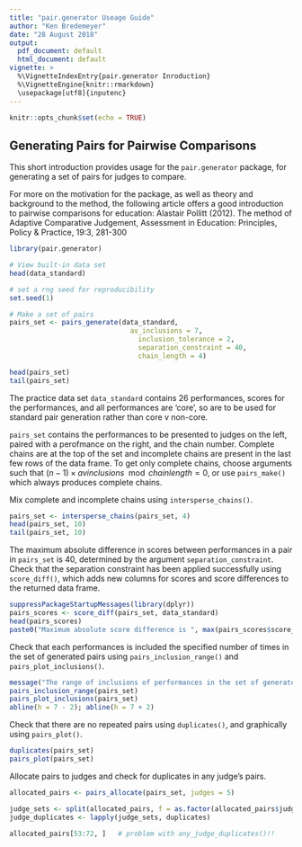 ```yaml
---
title: "pair.generator Useage Guide"
author: "Ken Bredemeyer"
date: "28 August 2018"
output:
  pdf_document: default
  html_document: default
vignette: >
  %\VignetteIndexEntry{pair.generator Inroduction}
  %\VignetteEngine{knitr::rmarkdown}
  \usepackage[utf8]{inputenc}
---
```


```r
knitr::opts_chunk$set(echo = TRUE)
```

## Generating Pairs for Pairwise Comparisons

This short introduction provides usage for the `pair.generator` package, for generating a set of pairs for judges to compare.  

For more on the motivation for the package, as well as theory and background to the method, the following article offers a good introduction to pairwise comparisons for education:
 Alastair Pollitt (2012). The method of Adaptive Comparative Judgement, Assessment in Education: 
 Principles, Policy & Practice, 19:3, 281-300


```r
library(pair.generator)

# View built-in data set
head(data_standard)

# set a rng seed for reproducibility
set.seed(1)

# Make a set of pairs
pairs_set <- pairs_generate(data_standard, 
	                          av_inclusions = 7,
		                        inclusion_tolerance = 2,
		                        separation_constraint = 40,
		                        chain_length = 4)

head(pairs_set)
tail(pairs_set)

```
The practice data set `data_standard` contains 26 performances, scores for the performances, and all performances are 'core', so are to be used for standard pair generation rather than core v non-core.

`pairs_set` contains the performances to be presented to judges on the left, paired with a perofmance on the right, and the chain number.  Complete chains are at the top of the set and incomplete chains are present in the last few rows of the data frame.  To get only complete chains, choose arguments such that $(n - 1) \times avinclusions \mod chain length = 0$, or use `pairs_make()` which always produces complete chains.

Mix complete and incomplete chains using `intersperse_chains()`.
```r
pairs_set <- intersperse_chains(pairs_set, 4)
head(pairs_set, 10)
tail(pairs_set, 10)
```

The maximum absolute difference in scores between performances in a pair in `pairs_set` is 40, determined by the argument `separation_constraint`.  Check that the separation constraint has been applied successfully using `score_diff()`, which adds new columns for scores and score differences to the returned data frame.
```r
suppressPackageStartupMessages(library(dplyr))
pairs_scores <- score_diff(pairs_set, data_standard)
head(pairs_scores)
paste0("Maximum absolute score difference is ", max(pairs_scores$score_difference))
```

Check that each performances is included the specified number of times in the set of generated pairs using `pairs_inclusion_range()` and `pairs_plot_inclusions()`.

```r
message("The range of inclusions of performances in the set of generated pairs is ")
pairs_inclusion_range(pairs_set)
pairs_plot_inclusions(pairs_set)
abline(h = 7 - 2); abline(h = 7 + 2)
```

Check that there are no repeated pairs using `duplicates()`, and graphically using `pairs_plot()`.
```r
duplicates(pairs_set)
pairs_plot(pairs_set) 
```

Allocate pairs to judges and check for duplicates in any judge's pairs.
```r
allocated_pairs <- pairs_allocate(pairs_set, judges = 5)

judge_sets <- split(allocated_pairs, f = as.factor(allocated_pairs$judge))
judge_duplicates <- lapply(judge_sets, duplicates)

```

```r
allocated_pairs[53:72, ]   # problem with any_judge_duplicates()!!

```
